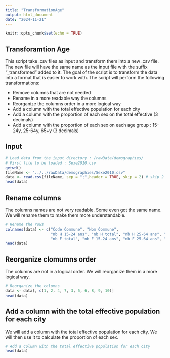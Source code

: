```yaml
---
title: "TransformationAge"
output: html_document
date: "2024-11-21"
---
```


```r
knitr::opts_chunk$set(echo = TRUE)
```

## Transforamtion Age

This script take .csv files as input and transform them into a new .csv file. The new file will have the same name as the input file with the suffix "_transformed" added to it. The goal of the script is to transform the data  into a format that is easier to work with. The script will perform the following transformations:

  - Remove columns that are not needed
  - Rename in a more readable way the columns
  - Reorganize the columns order in a more logical way
  - Add a column with the total effective population for each city
  - Add a column with the proportion of each sex on the total effective (3 decimals)
  - Add a column with the proportion of each sex on each age group : 15-24y, 25-64y, 65+y (3 decimals)


## Input

``` r
# Load data from the input directory : /rawData/demographies/
# First file to be loaded : Sexe2010.csv
getwd()
fileName <- "../../rawData/demographies/Sexe2010.csv"
data <- read.csv(fileName, sep = ";",header = TRUE, skip = 2) # skip 2 first lines that are not needed
head(data)

```

## Rename columns

The columns names are not very readable. Some even got the same name. We will rename them to make them more understandable.

``` r
# Rename the rows
colnames(data) <- c("Code Commune", "Nom Commune",
                    "nb H 15-24 ans", "nb H total", "nb H 25-64 ans", "nb H 65+ ans", 
                    "nb F total", "nb F 15-24 ans", "nb F 25-64 ans", "nb F 65+ ans")
head(data)
``` 

## Reorganize clomumns order

The columns are not in a logical order. We will reorganize them in a more logical way.

``` r
# Reorganize the columns
data <- data[, c(1, 2, 4, 7, 3, 5, 6, 8, 9, 10)]
head(data)

```

## Add a column with the total effective population for each city

We will add a column with the total effective population for each city. We will then use it to calculate the proportion of each sex.

``` r
# Add a column with the total effective population for each city
head(data)



```  










